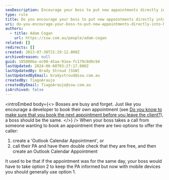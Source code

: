 ```yaml
---
seoDescription: Encourage your boss to put new appointments directly into their phone calendar for efficient scheduling and reduced dependency on assistants.
type: rule
title: Do you encourage your boss to put new appointments directly into their phone?
uri: do-you-encourage-your-boss-to-put-new-appointments-directly-into-his-phone
authors:
  - title: Adam Cogan
    url: https://ssw.com.au/people/adam-cogan
related: []
redirects: []
created: 2013-07-30T21:29:12.000Z
archivedreason: null
guid: 185800ba-ec00-45aa-91ea-fc179c0d9c94
lastUpdated: 2024-06-08T03:27:17.000Z
lastUpdatedBy: Brady Stroud [SSW]
lastUpdatedByEmail: bradystroud@ssw.com.au
createdBy: TiagoAraujo
createdByEmail: TiagoAraujo@ssw.com.au
isArchived: false
---
```


<introEmbed
  body={<>
Bosses are busy and forget. Just like you encourage a developer to book their own appointment (see [Do you know to make sure that you book the next appointment before you leave the client?](/do-you-know-to-make-sure-that-you-book-the-next-appointment-before-you-leave-the-client)), a boss should be the same.
  </>}
/>
When your boss takes a call from someone wanting to book an appointment there are two options to offer the caller:

1. create a 'Outlook Calendar Appointment', or
2. call their PA and have them double check that they are free, and then create an Outlook Calendar Appointment

It used to be that if the appointment was for the same day, your boss would have to take option 2 to keep the PA informed but now with mobile devices you should generally use option 1.
